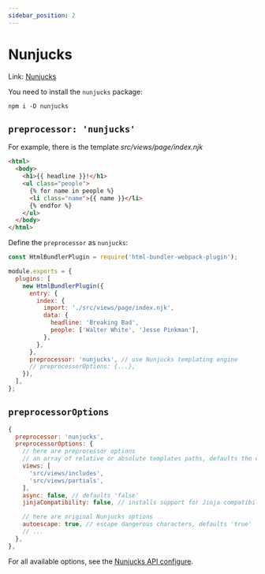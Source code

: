 ```yaml
---
sidebar_position: 2
---
```


# Nunjucks

Link: [Nunjucks](https://mozilla.github.io/nunjucks/)

You need to install the `nunjucks` package:

```
npm i -D nunjucks
```

## `preprocessor: 'nunjucks'`

For example, there is the template _src/views/page/index.njk_

```html
<html>
  <body>
    <h1>{{ headline }}!</h1>
    <ul class="people">
      {% for name in people %}
      <li class="name">{{ name }}</li>
      {% endfor %}
    </ul>
  </body>
</html>
```

Define the `preprocessor` as `nunjucks`:

```js
const HtmlBundlerPlugin = require('html-bundler-webpack-plugin');

module.exports = {
  plugins: [
    new HtmlBundlerPlugin({
      entry: {
        index: {
          import: './src/views/page/index.njk',
          data: {
            headline: 'Breaking Bad',
            people: ['Walter White', 'Jesse Pinkman'],
          },
        },
      },
      preprocessor: 'nunjucks', // use Nunjucks templating engine
      // preprocessorOptions: {...},
    }),
  ],
};
```

## `preprocessorOptions`

```js
{
  preprocessor: 'nunjucks',
  preprocessorOptions: {
    // here are preprocessor options
    // an array of relative or absolute templates paths, defaults the current working directory
    views: [
      'src/views/includes',
      'src/views/partials',
    ],
    async: false, // defaults 'false'
    jinjaCompatibility: false, // installs support for Jinja compatibility, defaults 'false'

    // here are original Nunjucks options
    autoescape: true, // escape dangerous characters, defaults 'true'
    // ...
  },
},
```

For all available options, see the [Nunjucks API configure](https://mozilla.github.io/nunjucks/api.html#configure).
